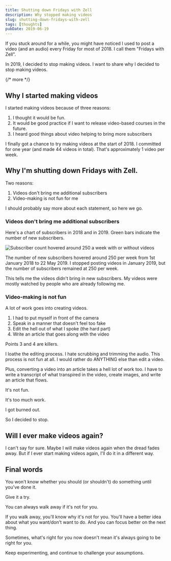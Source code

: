 ```yaml
---
title: Shutting down Fridays with Zell
description: Why stopped making videos
slug: shutting-down-fridays-with-zell
tags: [thoughts]
pubDate: 2019-06-19
---
```


If you stuck around for a while, you might have noticed I used to post a video (and an audio) every Friday for most of 2018. I call them "Fridays with Zell".

In 2019, I decided to stop making videos. I want to share why I decided to stop making videos.

{/* more */}

## Why I started making videos

I started making videos because of three reasons:

1. I thought it would be fun.
2. It would be good practice if I want to release video-based courses in the future.
3. I heard good things about video helping to bring more subscribers

I finally got a chance to try making videos at the start of 2018. I committed for one year (and made 44 videos in total). That's approximately 1 video per week.

## Why I'm shutting down Fridays with Zell.

Two reasons:

1. Videos don't bring me additional subscribers
2. Video-making is not fun for me

I should probably say more about each statement, so here we go.

### Videos don't bring me additional subscribers

Here's a chart of subscribers in 2018 and in 2019.
Green bars indicate the number of new subscribers.

<Image
  src='/images/2019/shutting-fridays-with-zell/subs.png'
  alt='Subscriber count hovered around 250 a week with or without videos'
/>

The number of new subscribers hovered around 250 per week from 1st January 2018 to 22 May 2019. I stopped posting videos in January 2019, but the number of subscribers remained at 250 per week.

This tells me the videos didn't bring in new subscribers. My videos were mostly watched by people who are already following me.

### Video-making is not fun

A lot of work goes into creating videos.

1. I had to put myself in front of the camera
2. Speak in a manner that doesn't feel too fake
3. Edit the hell out of what I spoke (the hard part)
4. Write an article that goes along with the video

Points 3 and 4 are killers.

I loathe the editing process. I hate scrubbing and trimming the audio. This process is not fun at all. I would rather do ANYTHING else than edit a video.

Plus, converting a video into an article takes a hell lot of work too. I have to write a transcript of what transpired in the video, create images, and write an article that flows.

It's not fun.

It's too much work.

I got burned out.

So I decided to stop.

## Will I ever make videos again?

I can't say for sure. Maybe I will make videos again when the dread fades away. But if I ever start making videos again, I'll do it in a different way.

## Final words

You won't know whether you should (or shouldn't) do something until you've done it.

Give it a try.

You can always walk away if it's not for you.

If you walk away, you'll know why it's not for you. You'll have a better idea about what you want/don't want to do. And you can focus better on the next thing.

Sometimes, what's right for you now doesn't mean it's always going to be right for you.

Keep experimenting, and continue to challenge your assumptions.
